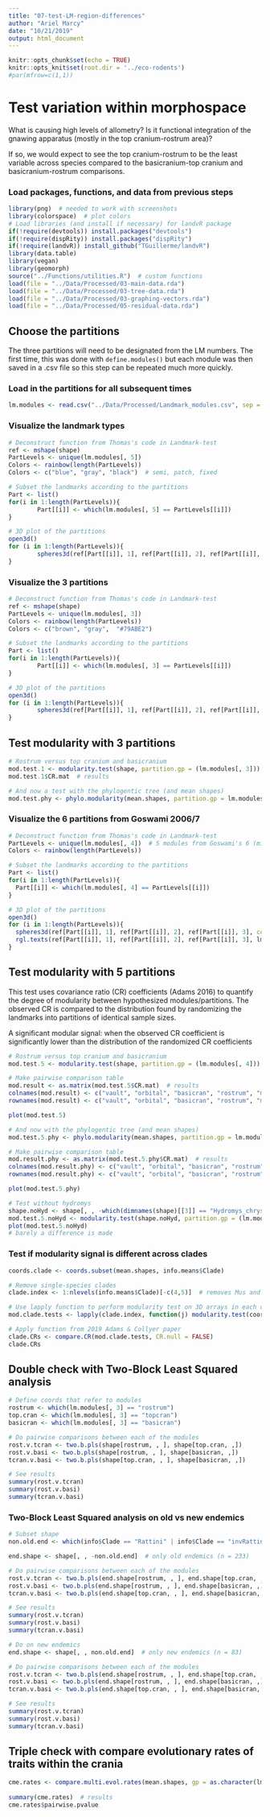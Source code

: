 ```yaml
---
title: "07-test-LM-region-differences"
author: "Ariel Marcy"
date: "10/21/2019"
output: html_document
---
```


```r
knitr::opts_chunk$set(echo = TRUE)
knitr::opts_knit$set(root.dir = '../eco-rodents')
#par(mfrow=c(1,1))
```

# Test variation within morphospace
What is causing high levels of allometry? Is it functional integration of the gnawing apparatus (mostly in the top cranium-rostrum area)? 

If so, we would expect to see the top cranium-rostrum to be the least variable across species compared to the basicranium-top cranium and basicranium-rostrum comparisons. 

### Load packages, functions, and data from previous steps
```r
library(png)  # needed to work with screenshots
library(colorspace)  # plot colors
# Load libraries (and install if necessary) for landvR package
if(!require(devtools)) install.packages("devtools")
if(!require(dispRity)) install.packages("dispRity")
if(!require(landvR)) install_github("TGuillerme/landvR")
library(data.table)
library(vegan)
library(geomorph)
source("../Functions/utilities.R")  # custom functions
load(file = "../Data/Processed/03-main-data.rda")
load(file = "../Data/Processed/03-tree-data.rda")
load(file = "../Data/Processed/03-graphing-vectors.rda")
load(file = "../Data/Processed/05-residual-data.rda")
```

## Choose the partitions
The three partitions will need to be designated from the LM numbers. The first time, this was done with `define.modules()` but each module was then saved in a .csv file so this step can be repeated much more quickly.

### Load in the partitions for all subsequent times
```r
lm.modules <- read.csv("../Data/Processed/Landmark_modules.csv", sep = ",", header = TRUE)
```

### Visualize the landmark types
```r
# Deconstruct function from Thomas's code in Landmark-test
ref <- mshape(shape)  
PartLevels <- unique(lm.modules[, 5])
Colors <- rainbow(length(PartLevels))
Colors <- c("blue", "gray", "black")  # semi, patch, fixed

# Subset the landmarks according to the partitions
Part <- list()
for(i in 1:length(PartLevels)){
        Part[[i]] <- which(lm.modules[, 5] == PartLevels[[i]])
}

# 3D plot of the partitions
open3d()
for (i in 1:length(PartLevels)){
        spheres3d(ref[Part[[i]], 1], ref[Part[[i]], 2], ref[Part[[i]], 3], col = Colors[i], lit = TRUE, radius = 0.001, asp = FALSE)
}
```

### Visualize the 3 partitions
```r
# Deconstruct function from Thomas's code in Landmark-test
ref <- mshape(shape)  
PartLevels <- unique(lm.modules[, 3])
Colors <- rainbow(length(PartLevels))
Colors <- c("brown", "gray",  "#79ABE2")  

# Subset the landmarks according to the partitions
Part <- list()
for(i in 1:length(PartLevels)){
        Part[[i]] <- which(lm.modules[, 3] == PartLevels[[i]])
}

# 3D plot of the partitions
open3d()
for (i in 1:length(PartLevels)){
        spheres3d(ref[Part[[i]], 1], ref[Part[[i]], 2], ref[Part[[i]], 3], col = Colors[i], lit = TRUE, radius = 0.001, asp = FALSE)
}
```

## Test modularity with 3 partitions
```r
# Rostrum versus top cranium and basicranium
mod.test.1 <- modularity.test(shape, partition.gp = (lm.modules[, 3]))
mod.test.1$CR.mat  # results

# And now a test with the phylogentic tree (and mean shapes)
mod.test.phy <- phylo.modularity(mean.shapes, partition.gp = lm.modules[, 3], aus.tree)
```

### Visualize the 6 partitions from Goswami 2006/7
```r
# Deconstruct function from Thomas's code in Landmark-test
PartLevels <- unique(lm.modules[, 4])  # 5 modules from Goswami's 6 (missing zygomatic)
Colors <- rainbow(length(PartLevels))

# Subset the landmarks according to the partitions
Part <- list()
for(i in 1:length(PartLevels)){
  Part[[i]] <- which(lm.modules[, 4] == PartLevels[[i]])
}

# 3D plot of the partitions
open3d()
for (i in 1:length(PartLevels)){
  spheres3d(ref[Part[[i]], 1], ref[Part[[i]], 2], ref[Part[[i]], 3], col = Colors[i], lit = TRUE, radius = 0.001, asp = FALSE)
  rgl.texts(ref[Part[[i]], 1], ref[Part[[i]], 2], ref[Part[[i]], 3], lm.modules[, 1], offset = 100, color = c("black"))
}
```

## Test modularity with 5 partitions
This test uses covariance ratio (CR) coefficients (Adams 2016) to quantify the degree of modularity between hypothesized modules/partitions. The observed CR is compared to the distribution found by randomizing the landmarks into partitions of identical sample sizes.

A significant modular signal: when the observed CR coefficient is significantly lower than the distribution of the randomized CR coefficients
```r
# Rostrum versus top cranium and basicranium
mod.test.5 <- modularity.test(shape, partition.gp = (lm.modules[, 4]))

# Make pairwise comparison table
mod.result <- as.matrix(mod.test.5$CR.mat)  # results
colnames(mod.result) <- c("vault", "orbital", "basicran", "rostrum", "molar")
rownames(mod.result) <- c("vault", "orbital", "basicran", "rostrum", "molar")

plot(mod.test.5)

# And now with the phylogentic tree (and mean shapes)
mod.test.5.phy <- phylo.modularity(mean.shapes, partition.gp = lm.modules[, 4], aus.tree)

# Make pairwise comparison table
mod.result.phy <- as.matrix(mod.test.5.phy$CR.mat)  # results
colnames(mod.result.phy) <- c("vault", "orbital", "basicran", "rostrum", "molar")
rownames(mod.result.phy) <- c("vault", "orbital", "basicran", "rostrum", "molar")

plot(mod.test.5.phy)

# Test without hydromys
shape.noHyd <- shape[, , -which(dimnames(shape)[[3]] == "Hydromys_chrysogaster")]
mod.test.5.noHyd <- modularity.test(shape.noHyd, partition.gp = (lm.modules[, 4]))
plot(mod.test.5.noHyd)
# barely a difference is made
```

### Test if modularity signal is different across clades
```r
coords.clade <- coords.subset(mean.shapes, info.means$Clade)

# Remove single-species clades
clade.index <- 1:nlevels(info.means$Clade)[-c(4,5)]  # removes Mus and Pogonomys

# Use lapply function to perform modularity test on 3D arrays in each clade
mod.clade.tests <- lapply(clade.index, function(j) modularity.test(coords.clade[[j]], partition.gp = lm.modules[, 4], iter = 500, print.progress = FALSE))

# Apply function from 2019 Adams & Collyer paper
clade.CRs <- compare.CR(mod.clade.tests, CR.null = FALSE)
clade.CRs
```

## Double check with Two-Block Least Squared analysis
```r
# Define coords that refer to modules
rostrum <- which(lm.modules[, 3] == "rostrum")  
top.cran <- which(lm.modules[, 3] == "topcran") 
basicran <- which(lm.modules[, 3] == "basicran")

# Do pairwise comparisons between each of the modules
rost.v.tcran <- two.b.pls(shape[rostrum, , ], shape[top.cran, ,])
rost.v.basi <- two.b.pls(shape[rostrum, , ], shape[basicran, ,])
tcran.v.basi <- two.b.pls(shape[top.cran, , ], shape[basicran, ,])

# See results
summary(rost.v.tcran)
summary(rost.v.basi)
summary(tcran.v.basi)
```

### Two-Block Least Squared analysis on old vs new endemics
```r
# Subset shape 
non.old.end <- which(info$Clade == "Rattini" | info$Clade == "invRattini" | info$Clade == "Mus")

end.shape <- shape[, , -non.old.end]  # only old endemics (n = 233)

# Do pairwise comparisons between each of the modules
rost.v.tcran <- two.b.pls(end.shape[rostrum, , ], end.shape[top.cran, ,])
rost.v.basi <- two.b.pls(end.shape[rostrum, , ], end.shape[basicran, ,])
tcran.v.basi <- two.b.pls(end.shape[top.cran, , ], end.shape[basicran, ,])

# See results
summary(rost.v.tcran)
summary(rost.v.basi)
summary(tcran.v.basi)

# Do on new endemics
end.shape <- shape[, , non.old.end]  # only new endemics (n = 83)

# Do pairwise comparisons between each of the modules
rost.v.tcran <- two.b.pls(end.shape[rostrum, , ], end.shape[top.cran, ,])
rost.v.basi <- two.b.pls(end.shape[rostrum, , ], end.shape[basicran, ,])
tcran.v.basi <- two.b.pls(end.shape[top.cran, , ], end.shape[basicran, ,])

# See results
summary(rost.v.tcran)
summary(rost.v.basi)
summary(tcran.v.basi)
```

## Triple check with compare evolutionary rates of traits within the crania
```r
cme.rates <- compare.multi.evol.rates(mean.shapes, gp = as.character(lm.modules[, 4]), aus.tree)
 
summary(cme.rates)  # results
cme.rates$pairwise.pvalue  
```